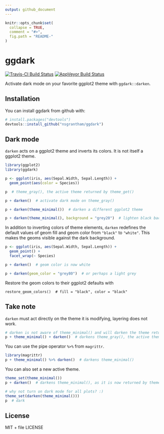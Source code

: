 ```yaml
---
output: github_document
---
```


<!-- README.md is generated from README.Rmd. Please edit that file -->

```r
knitr::opts_chunk$set(
  collapse = TRUE,
  comment = "#>",
  fig.path = "README-"
)
```

# ggdark

[![Travis-CI Build Status](https://travis-ci.org/nsgrantham/ggdark.svg?branch=master)](https://travis-ci.org/nsgrantham/ggdark)
[![AppVeyor Build Status](https://ci.appveyor.com/api/projects/status/github/nsgrantham/ggdark?branch=master&svg=true)](https://ci.appveyor.com/project/nsgrantham/ggdark)

Activate dark mode on your favorite ggplot2 theme with `ggdark::darken`. 

## Installation

You can install ggdark from github with:

```r
# install.packages("devtools")
devtools::install_github("nsgrantham/ggdark")
```

## Dark mode

`darken` acts on a ggplot2 theme and inverts its colors. It is not itself a ggplot2 theme.

```r
library(ggplot2)
library(ggdark)

p <- ggplot(iris, aes(Sepal.Width, Sepal.Length)) + 
  geom_point(aes(color = Species))

p  # theme_gray(), the active theme returned by theme_get()
```

```r
p + darken()  # activate dark mode on theme_gray()
```

```r
p + darken(theme_minimal())  # darken a different ggplot2 theme
```

```r
p + darken(theme_minimal(), background = "grey20")  # lighten black background
```


In addition to inverting colors of theme elements, `darken` redefines the default values of geom fill and geom color from `"black"` to `"white"`. This makes the geoms visible against the dark background.

```r
p <- ggplot(iris, aes(Sepal.Width, Sepal.Length)) +
  geom_point() +
  facet_wrap(~ Species)

p + darken()  # geom color is now white
```

```r
p + darken(geom_color = "grey80")  # or perhaps a light grey 
```


Restore the geom colors to their ggplot2 defaults with
```
restore_geom_colors()  # fill = "black", color = "black"
```

## Take note

`darken` must act directly on the theme it is modifying, layering does not work. 

```r
# darken is not aware of theme_minimal() and will darken the theme returned by theme_get()
p + theme_minimal() + darken()  # darkens theme_gray(), the active theme
```

You can use the pipe operator `%>%` from `magrittr`.

```r
library(magrittr)
p + theme_minimal() %>% darken()  # darkens theme_minimal()
```

You can also set a new active theme.

```r
theme_set(theme_minimal())
p + darken()  # darkens theme_minimal(), as it is now returned by theme_get()

# why not turn on dark mode for all plots? :)
theme_set(darken(theme_minimal()))
p  # dark
```

## License

MIT + file LICENSE
